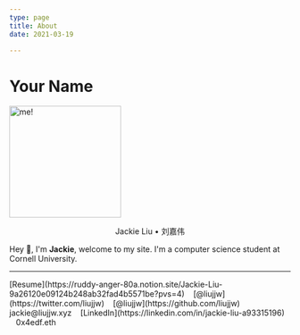 ```yaml
---
type: page
title: About
date: 2021-03-19

---
```

# Your Name
<img src="images/out-prof.png" alt="me!" width="200"/>

<center><p class="name">Jackie Liu • 刘嘉伟</p></center>

Hey 👋, I'm **Jackie**, welcome to my site. I'm a computer science student at Cornell University. 

---
<div>
  <i class="fa-solid fa-file fa-xl"></i> [Resume](https://ruddy-anger-80a.notion.site/Jackie-Liu-9a26120e09124b248ab32fad4b5571be?pvs=4) &nbsp;&nbsp;
  <i class="fa-brands fa-twitter fa-xl"></i> [@liujjw](https://twitter.com/liujjw) &nbsp;&nbsp; 
  <i class="fa-brands fa-github fa-xl"></i> [@liujjw](https://github.com/liujjw) &nbsp;&nbsp;
  <i class="fa-solid fa-envelope fa-xl"></i> jackie@liujjw.xyz &nbsp;&nbsp;
  <i class="fa-brands fa-linkedin fa-xl"></i> [LinkedIn](https://linkedin.com/in/jackie-liu-a93315196) &nbsp;&nbsp;
  <i class="fa-brands fa-ethereum fa-xl"></i>  0x4edf.eth &nbsp;&nbsp;
</div>
